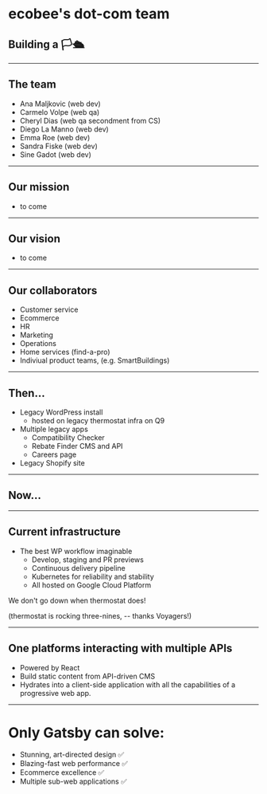 
# ecobee's dot-com team
## Building a 🏳🛳
---
## The team
<ul>
    <Appear>
        <li>Ana Maljkovic (web dev)</li>
        <li>Carmelo Volpe (web qa)</li>
        <li>Cheryl Dias (web qa secondment from CS)</li>
        <li>Diego La Manno (web dev)</li>
        <li>Emma Roe (web dev)</li>
        <li>Sandra Fiske (web dev)</li>
        <li>Sine Gadot (web dev)</li>
    </Appear>
</ul>

---
## Our mission
- to come
---
## Our vision
- to come
---
## Our collaborators

- Customer service
- Ecommerce
- HR 
- Marketing
- Operations
- Home services (find-a-pro)
- Indiviual product teams, (e.g. SmartBuildings)
---
## Then...

- Legacy WordPress install 
    - hosted on legacy thermostat infra on Q9
- Multiple legacy apps
    - Compatibility Checker 
    - Rebate Finder CMS and API
    - Careers page
- Legacy Shopify site
---
## Now...
---
## Current infrastructure
- The best WP workflow imaginable
    - Develop, staging and PR previews 
    - Continuous delivery pipeline
    - Kubernetes for reliability and stability
    - All hosted on Google Cloud Platform 

<Appear>
    <p>We don't go down when thermostat does!</p>
    <p>(thermostat is rocking three-nines,  -- thanks Voyagers!)</p>
</Appear>

---  
<!-- Diego take it away... some suggested content: -->
## One platforms interacting with multiple APIs 

- Powered by React
- Build static content from API-driven CMS
- Hydrates into a client-side application with all the capabilities of a progressive web app.

---

# Only Gatsby can solve: 

- Stunning, art-directed design ✅
- Blazing-fast web performance ✅
- Ecommerce excellence ✅
- Multiple sub-web applications ✅
